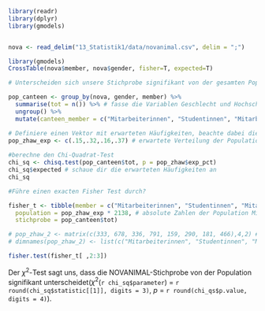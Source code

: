 
```r

library(readr)
library(dplyr)
library(gmodels)


nova <- read_delim("13_Statistik1/data/novanimal.csv", delim = ";")


```

```r

library(gmodels)
CrossTable(nova$member, nova$gender, fisher=T, expected=T)

# Unterscheiden sich unsere Stichprobe signifikant von der gesamten Population (N = 2138)? 

pop_canteen <- group_by(nova, gender, member) %>% 
  summarise(tot = n()) %>% # fasse die Variablen Geschlecht und Hochschulzugehörigkeit zusammen
  ungroup() %>%
  mutate(canteen_member = c("Mitarbeiterinnen", "Studentinnen", "Mitarbeiter", "Studenten"))

# Definiere einen Vektor mit erwarteten Häufigkeiten, beachte dabei die Reihenfolge 
pop_zhaw_exp <- c(.15,.32,.16,.37) # erwartete Verteilung der Population (summe muss 1 ergeben)
  
#berechne den Chi-Quadrat-Test
chi_sq <- chisq.test(pop_canteen$tot, p = pop_zhaw$exp_pct)
chi_sq$expected # schaue dir die erwarteten Häufigkeiten an
chi_sq

#Führe einen exacten Fisher Test durch?

fisher_t <- tibble(member = c("Mitarbeiterinnen", "Studentinnen", "Mitarbeiter", "Studenten"),
  population = pop_zhaw_exp * 2138, # absolute Zahlen der Population Mitarbeiterinnen, Studentinnen, Mitarbeiter, Studenten
  stichprobe = pop_canteen$tot)

# pop_zhaw_2 <- matrix(c(333, 678, 336, 791, 159, 290, 181, 466),4,2) # erstelle Matrix mit 4 Zeilen und 2 Spalten
# dimnames(pop_zhaw_2) <- list(c("Mitarbeiterinnen", "Studentinnen", "Mitarbeiter", "Studenten"), c("Population","Stichprobe"))

fisher.test(fisher_t[ ,2:3])

```

Der $\chi^2$-Test sagt uns, dass die NOVANIMAL-Stichprobe von der Population signifikant unterscheidet($\chi^2$(`r chi_sq$parameter`) = `r round(chi_sq$statistic[[1]], digits = 3)`, *p* = `r round(chi_qs$p.value, digits = 4)`).

